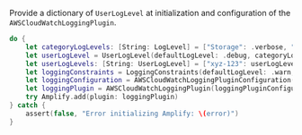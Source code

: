 Provide a dictionary of `UserLogLevel` at initialization and configuration of the `AWSCloudWatchLoggingPlugin`.


```swift
do {
    let categoryLogLevels: [String: LogLevel] = ["Storage": .verbose, "API": .verbose]
    let userLogLevel = UserLogLevel(defaultLogLevel: .debug, categoryLogLevel: categoryLogLevels)
    let userLogLevels: [String: UserLogLevel] = ["xyz-123": userLogLevel]
    let loggingConstraints = LoggingConstraints(defaultLogLevel: .warn, userLogLevel: userLogLevels)
    let loggingConfiguration = AWSCloudWatchLoggingPluginConfiguration(logGroupName: "<log-group-name>", region: "<region>", loggingConstraints: loggingConstraints)
    let loggingPlugin = AWSCloudWatchLoggingPlugin(loggingPluginConfiguration: loggingConfiguration)
    try Amplify.add(plugin: loggingPlugin)
} catch {
    assert(false, "Error initializing Amplify: \(error)")
}
```
